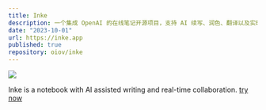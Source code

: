 ```yaml
---
title: Inke
description: 一个集成 OpenAI 的在线笔记开源项目，支持 AI 续写、润色、翻译以及实时多人协作。
date: "2023-10-01"
url: https://inke.app
published: true
repository: oiov/inke
---
```



[![](https://inke.app/opengraph-image.png)](https://inke.app)

Inke is a notebook with AI assisted writing and real-time collaboration. [try now](https://inke.app)
